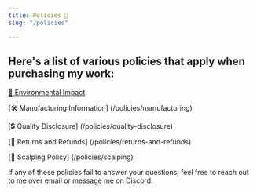 ```yaml
---
title: Policies 📝
slug: "/policies"

---
```


## Here's a list of various policies that apply when purchasing my work:

[🌳 Environmental Impact](/policies/environment)

[🛠️ Manufacturing Information] (/policies/manufacturing)

[💲 Quality Disclosure] (/policies/quality-disclosure)

[🛒 Returns and Refunds] (/policies/returns-and-refunds)

[💸 Scalping Policy] (/policies/scalping)

If any of these policies fail to answer your questions, feel free to reach out to me over email or message me on Discord.
